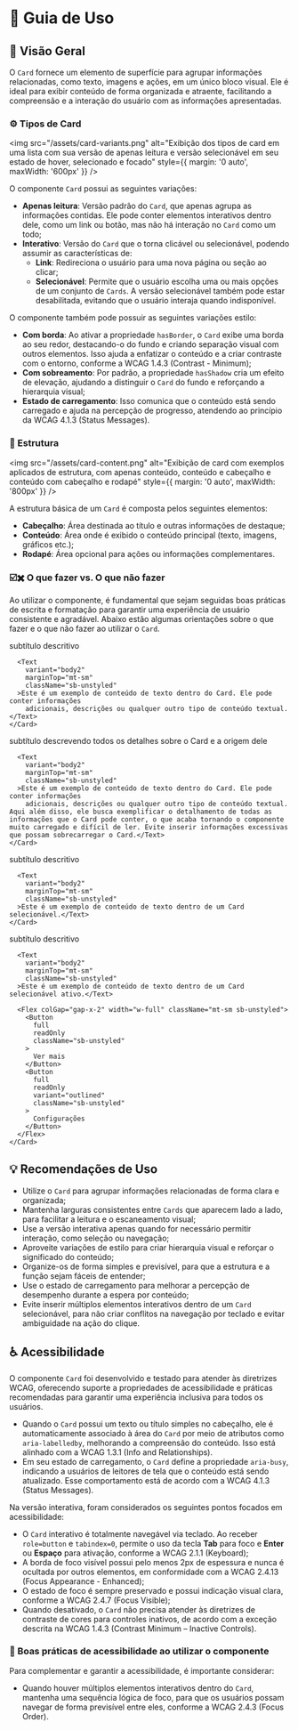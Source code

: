 
<Meta title="Componentes/Card/Guia de Uso" />

# 🧭  Guia de Uso

## 📘 Visão Geral

O `Card` fornece um elemento de superfície para agrupar informações relacionadas, como texto, imagens e ações, em um único bloco visual. Ele é ideal para exibir conteúdo de forma organizada e atraente, facilitando a compreensão e a interação do usuário com as informações apresentadas.

### ⚙️ Tipos de Card

<img src="/assets/card-variants.png" alt="Exibição dos tipos de card em uma lista com sua versão de apenas leitura e versão selecionável em seu estado de hover, selecionado e focado" style={{ margin: '0 auto', maxWidth: '600px' }} />

O componente `Card` possui as seguintes variações:

- **Apenas leitura**: Versão padrão do `Card`, que apenas agrupa as informações contidas. Ele pode conter elementos interativos dentro dele, como um link ou botão, mas não há interação no `Card` como um todo;
- **Interativo**: Versão do `Card` que o torna clicável ou selecionável, podendo assumir as características de:
  - **Link**: Redireciona o usuário para uma nova página ou seção ao clicar;
  - **Selecionável**: Permite que o usuário escolha uma ou mais opções de um conjunto de `Cards`. A versão selecionável também pode estar desabilitada, evitando que o usuário interaja quando indisponível.

O componente também pode possuir as seguintes variações estilo:

- **Com borda**: Ao ativar a propriedade `hasBorder`, o `Card` exibe uma borda ao seu redor, destacando-o do fundo e criando separação visual com outros elementos. Isso ajuda a enfatizar o conteúdo e a criar contraste com o entorno, conforme a <Link className="sb-unstyled text-sm" href="https://www.w3.org/WAI/WCAG22/Understanding/contrast-minimum.html" target="_blank">WCAG 1.4.3 (Contrast - Minimum)</Link>;
- **Com sobreamento**: Por padrão, a propriedade `hasShadow` cria um efeito de elevação, ajudando a distinguir o `Card` do fundo e reforçando a hierarquia visual;
- **Estado de carregamento**: Isso comunica que o conteúdo está sendo carregado e ajuda na percepção de progresso, atendendo ao princípio da <Link className="sb-unstyled text-sm" href="https://www.w3.org/WAI/WCAG21/Understanding/status-messages.html" target="_blank">WCAG 4.1.3 (Status Messages)</Link>.

### 🧱 Estrutura

<img src="/assets/card-content.png" alt="Exibição de card com exemplos aplicados de estrutura, com apenas conteúdo, conteúdo e cabeçalho e conteúdo com cabeçalho e rodapé" style={{ margin: '0 auto', maxWidth: '800px' }} />

A estrutura básica de um `Card` é composta pelos seguintes elementos:

- **Cabeçalho**: Área destinada ao título e outras informações de destaque;
- **Conteúdo**: Área onde é exibido o conteúdo principal (texto, imagens, gráficos etc.);
- **Rodapé**: Área opcional para ações ou informações complementares.

### ☑️✖️ O que fazer vs. O que não fazer

Ao utilizar o componente, é fundamental que sejam seguidas boas práticas de escrita e formatação para garantir uma experiência de usuário consistente e agradável. Abaixo estão algumas orientações sobre o que fazer e o que não fazer ao utilizar o `Card`.

<Title component="h1" className="!text-h5">
Seja claro e objetivo ao inserir conteúdo nos `Cards`e evite o uso excessivo de informações que possam sobrecarregar o componente. Considere que eles são apenas uma amostra do conteúdo principal ao qual estão relacionados.
</Title>

<Grid cols="grid-cols-1 md:grid-cols-2" colGap="gap-x-sm" rowGap="gap-y-sm" className="!mb-2xl !mt-lg">
  <Flex direction="flex-col" rowGap="gap-x-sm" colGap="gap-y-sm" radius="rounded-lg" paddingX="px-sm" paddingY="py-sm" className="border border-default-border">
    <Flex radius="rounded-full" paddingX="px-nano" paddingY="py-quark" className="bg-success !mb-sm">
      <Title component="h1" color="!text-typography-inverted" className="!text-h6 !mb-0 !whitespace-nowrap">✔ O que fazer</Title>
    </Flex>
    <Card className="max-w-92">
      <Title
        variant="h5"
        component="h1"
        color="text-typography-primary"
        className="sb-unstyled"
      >Título do Card</Title>
      <Text
        variant="body2"
        color="text-typography-secondary"
        className="sb-unstyled"
      >subtítulo descritivo</Text>

      <Text
        variant="body2"
        marginTop="mt-sm"
        className="sb-unstyled"
      >Este é um exemplo de conteúdo de texto dentro do Card. Ele pode conter informações
        adicionais, descrições ou qualquer outro tipo de conteúdo textual.</Text>
    </Card>
  </Flex>
  <Flex direction="flex-col" rowGap="gap-x-sm" colGap="gap-y-sm" radius="rounded-lg" paddingX="px-sm" paddingY="py-sm" className="border border-default-border">
    <Flex radius="rounded-full" paddingX="px-nano" paddingY="py-quark" className="bg-error !mb-sm">
      <Title component="h1" color="!text-typography-inverted" className="!text-h6 !mb-0 !whitespace-nowrap">✘ O que não fazer</Title>
    </Flex>
    <Card className="max-w-92">
      <Title
        variant="h5"
        component="h1"
        color="text-typography-primary"
        className="sb-unstyled"
      >Título do Card</Title>
      <Text
        variant="body2"
        color="text-typography-secondary"
        className="sb-unstyled"
      >subtítulo descrevendo todos os detalhes sobre o Card e a origem dele</Text>

      <Text
        variant="body2"
        marginTop="mt-sm"
        className="sb-unstyled"
      >Este é um exemplo de conteúdo de texto dentro do Card. Ele pode conter informações
        adicionais, descrições ou qualquer outro tipo de conteúdo textual. Aqui além disso, ele busca exemplificar o detalhamento de todas as informações que o Card pode conter, o que acaba tornando o componente muito carregado e difícil de ler. Evite inserir informações excessivas que possam sobrecarregar o Card.</Text>
    </Card>
  </Flex>
</Grid>

<Title component="h1" className="!text-h5">Evite inserir ações em conjunto com a variação selecionável do `Card`. Além de sobrecarregar o componente, múltiplas ações sobrepostas podem dificultar a interação do usuário.</Title>

<Grid cols="grid-cols-1 md:grid-cols-2" colGap="gap-x-sm" rowGap="gap-y-sm" className="!mb-2xl !mt-lg">
  <Flex direction="flex-col" rowGap="gap-x-sm" colGap="gap-y-sm" radius="rounded-lg" paddingX="px-sm" paddingY="py-sm" className="border border-default-border">
    <Flex radius="rounded-full" paddingX="px-nano" paddingY="py-quark" className="bg-success !mb-sm">
      <Title component="h1" color="!text-typography-inverted" className="!text-h6 !mb-0 !whitespace-nowrap">✔ O que fazer</Title>
    </Flex>
    <Card className="max-w-86" active>
      <Title
        variant="h5"
        component="h1"
        color="text-typography-primary"
        className="sb-unstyled"
      >Título do Card</Title>
      <Text
        variant="body2"
        color="text-typography-secondary"
        className="sb-unstyled"
      >subtítulo descritivo</Text>

      <Text
        variant="body2"
        marginTop="mt-sm"
        className="sb-unstyled"
      >Este é um exemplo de conteúdo de texto dentro de um Card selecionável.</Text>
    </Card>
  </Flex>
  <Flex direction="flex-col" rowGap="gap-x-sm" colGap="gap-y-sm" radius="rounded-lg" paddingX="px-sm" paddingY="py-sm" className="border border-default-border">
    <Flex radius="rounded-full" paddingX="px-nano" paddingY="py-quark" className="bg-error !mb-sm">
      <Title component="h1" color="!text-typography-inverted" className="!text-h6 !mb-0 !whitespace-nowrap">✘ O que não fazer</Title>
    </Flex>
    <Card className="max-w-92" active>
      <Title
        variant="h5"
        component="h1"
        color="text-typography-primary"
        className="sb-unstyled"
      >Título do Card</Title>
       <Text
        variant="body2"
        color="text-typography-secondary"
        className="sb-unstyled"
      >subtítulo descritivo</Text>

      <Text
        variant="body2"
        marginTop="mt-sm"
        className="sb-unstyled"
      >Este é um exemplo de conteúdo de texto dentro de um Card selecionável ativo.</Text>

      <Flex colGap="gap-x-2" width="w-full" className="mt-sm sb-unstyled">
        <Button
          full
          readOnly
          className="sb-unstyled"
        >
          Ver mais
        </Button>
        <Button
          full
          readOnly
          variant="outlined"
          className="sb-unstyled"
        >
          Configurações
        </Button>
      </Flex>
    </Card>
  </Flex>
</Grid>

## 💡 Recomendações de Uso

- Utilize o `Card` para agrupar informações relacionadas de forma clara e organizada;
- Mantenha larguras consistentes entre `Cards` que aparecem lado a lado, para facilitar a leitura e o escaneamento visual;
- Use a versão interativa apenas quando for necessário permitir interação, como seleção ou navegação;
- Aproveite variações de estilo para criar hierarquia visual e reforçar o significado do conteúdo;
- Organize-os de forma simples e previsível, para que a estrutura e a função sejam fáceis de entender;
- Use o estado de carregamento para melhorar a percepção de desempenho durante a espera por conteúdo;
- Evite inserir múltiplos elementos interativos dentro de um `Card` selecionável, para não criar conflitos na navegação por teclado e evitar ambiguidade na ação do clique.

## ♿ Acessibilidade

O componente `Card` foi desenvolvido e testado para atender às diretrizes WCAG, oferecendo suporte a propriedades de acessibilidade e práticas recomendadas para garantir uma experiência inclusiva para todos os usuários.

- Quando o `Card` possui um texto ou título simples no cabeçalho, ele é automaticamente associado à área do `Card` por meio de atributos como `aria-labelledby`, melhorando a compreensão do conteúdo. Isso está alinhado com a <Link className="sb-unstyled text-sm" href="https://www.w3.org/WAI/WCAG21/Understanding/info-and-relationships.html" target="_blank">WCAG 1.3.1 (Info and Relationships)</Link>.
- Em seu estado de carregamento, o `Card` define a propriedade `aria-busy`, indicando a usuários de leitores de tela que o conteúdo está sendo atualizado. Esse comportamento está de acordo com a <Link className="sb-unstyled text-sm" href="https://www.w3.org/WAI/WCAG21/Understanding/status-messages.html" target="_blank">WCAG 4.1.3 (Status Messages)</Link>.

Na versão interativa, foram considerados os seguintes pontos focados em acessibilidade:

- O `Card` interativo é totalmente navegável via teclado. Ao receber `role=button` e `tabindex=0`, permite o uso da tecla **Tab** para foco e **Enter** ou **Espaço** para ativação, conforme a <Link className="sb-unstyled text-sm" href="https://www.w3.org/WAI/WCAG21/Understanding/keyboard.html" target="_blank">WCAG 2.1.1 (Keyboard)</Link>;
- A borda de foco visível possui pelo menos 2px de espessura e nunca é ocultada por outros elementos, em conformidade com a <Link className="sb-unstyled text-sm" href="https://www.w3.org/WAI/WCAG22/Understanding/focus-appearance-enhanced" target="_blank">WCAG 2.4.13 (Focus Appearance - Enhanced)</Link>;
- O estado de foco é sempre preservado e possui indicação visual clara, conforme a <Link className="sb-unstyled text-sm" href="https://www.w3.org/WAI/WCAG21/Understanding/focus-visible" target="_blank">WCAG 2.4.7 (Focus Visible)</Link>;
- Quando desativado, o `Card` não precisa atender às diretrizes de contraste de cores para controles inativos, de acordo com a exceção descrita na <Link className="sb-unstyled text-sm" href="https://www.w3.org/WAI/WCAG21/Understanding/contrast-minimum.html#inactive-controls" target="_blank">WCAG 1.4.3 (Contrast Minimum – Inactive Controls)</Link>.

### 📌 Boas práticas de acessibilidade ao utilizar o componente

Para complementar e garantir a acessibilidade, é importante considerar:

- Quando houver múltiplos elementos interativos dentro do `Card`, mantenha uma sequência lógica de foco, para que os usuários possam navegar de forma previsível entre eles, conforme a <Link className="sb-unstyled text-sm" href="https://www.w3.org/WAI/WCAG21/Understanding/focus-order" target="_blank">WCAG 2.4.3 (Focus Order)</Link>.